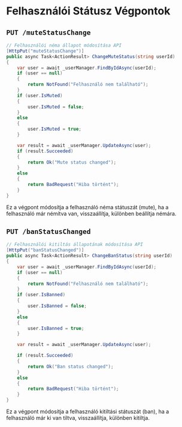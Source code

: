 # Felhasználói Státusz Végpontok

## `PUT /muteStatusChange`
```csharp
// Felhasználói néma állapot módosítása API
[HttpPut("muteStatusChange")]
public async Task<ActionResult> ChangeMuteStatus(string userId)
{
    var user = await _userManager.FindByIdAsync(userId);
    if (user == null)
    {
        return NotFound("Felhasználó nem található");
    }
    if (user.IsMuted)
    {
        user.IsMuted = false;
    }
    else
    {
        user.IsMuted = true;
    }

    var result = await _userManager.UpdateAsync(user);
    if (result.Succeeded)
    {
        return Ok("Mute status changed");
    }
    else
    {
        return BadRequest("Hiba történt");
    }
}
```
Ez a végpont módosítja a felhasználó néma státuszát (mute), ha a felhasználó már némítva van, visszaállítja, különben beállítja némára.

## `PUT /banStatusChanged`
```csharp
// Felhasználói kitiltás állapotának módosítása API
[HttpPut("banStatusChanged")]
public async Task<ActionResult> ChangeBanStatus(string userId)
{
    var user = await _userManager.FindByIdAsync(userId);
    if (user == null)
    {
        return NotFound("Felhasználó nem található");
    }
    if (user.IsBanned)
    {
        user.IsBanned = false;
    }
    else
    {
        user.IsBanned = true;
    }

    var result = await _userManager.UpdateAsync(user);

    if (result.Succeeded)
    {
        return Ok("Ban status changed");
    }
    else
    {
        return BadRequest("Hiba történt");
    }
}
```
Ez a végpont módosítja a felhasználó kitiltási státuszát (ban), ha a felhasználó már ki van tiltva, visszaállítja, különben kitiltja.